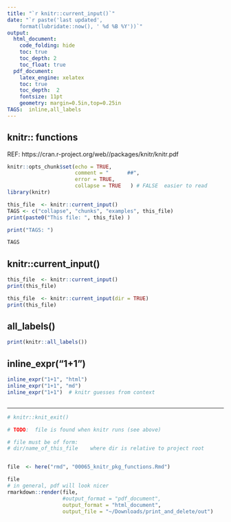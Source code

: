 ```yaml
---
title: "`r knitr::current_input()`"  
date: "`r paste('last updated', 
    format(lubridate::now(), ' %d %B %Y'))`"   
output:   
  html_document:  
    code_folding: hide
    toc: true 
    toc_depth: 2
    toc_float: true
  pdf_document:   
    latex_engine: xelatex  
    toc: true
    toc_depth:  2   
    fontsize: 11pt   
    geometry: margin=0.5in,top=0.25in   
TAGS:  inline,all_labels
---
```


## knitr::   functions
REF: https://cran.r-project.org/web//packages/knitr/knitr.pdf

<!-- 
set cul   "cursorline
cc=+1			"colorcolumn is 1 more than tw

vim: to format all urls for md
s/https.*/[&]()/g
-->

```r
knitr::opts_chunk$set(echo = TRUE,
                      comment = "      ##",
                      error = TRUE,
                      collapse = TRUE   ) # FALSE  easier to read
library(knitr)
```



```r
this_file  <- knitr::current_input()
TAGS <- c("collapse", "chunks", "examples", this_file)
print(paste0("This file: ", this_file) )

print("TAGS: ")

TAGS

```

## knitr::current_input()
```r
this_file  <- knitr::current_input() 
print(this_file)

this_file  <- knitr::current_input(dir = TRUE)
print(this_file)
``` 


## all_labels()
```r
print(knitr::all_labels())
```

## inline_expr("1+1")
```r

inline_expr("1+1", "html")
inline_expr("1+1", "md")
inline_expr("1+1")  # knitr guesses from context
```

```r

```

***

```r
# knitr::knit_exit()
```

\newpage

<!--
```r
knitr::knit_patterns$get()
knitr::knit_patterns$set(my.name="jim")
knitr::knit_patterns$get()
```
-->


```r
# TODO:  file is found when knitr runs (see above)

# file must be of form:
# dir/name_of_this_file    where dir is relative to project root


file  <- here("rmd", "00065_knitr_pkg_functions.Rmd")

file
# in general, pdf will look nicer
rmarkdown::render(file,
                  #output_format = "pdf_document",
                  output_format = "html_document",
                  output_file = "~/Downloads/print_and_delete/out")
```
